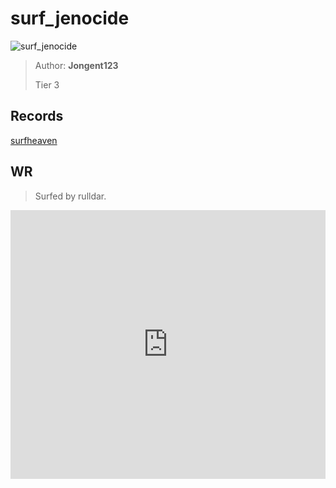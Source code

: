 
# surf_jenocide

![surf_jenocide](https://raw.githubusercontent.com/Sayt123/SurfMapPics/Maps-and-bonuses/csgo/surf_jenocide.jpg)

> Author: **Jongent123**
>
> Tier 3

## Records

[surfheaven](https://surfheaven.eu/map/surf_jenocide)

## WR

> Surfed by rulldar.

<iframe
width="100%"
height="430"
src="https://www.youtube.com/embed/gGArbbGWmxE"
frameborder="0"
allow="accelerometer; autoplay; clipboard-write; encrypted-media; gyroscope; picture-in-picture"
allowFullScreen
/>

```md

[Surf Timer] - rulldar finished in 00:54:04 (WR -00:00:31). Improving by 00:00:41
[Surf Timer] - rulldar beat the map record! Rank: 1/3499

Previous WR holder: L DOGGY


```
                